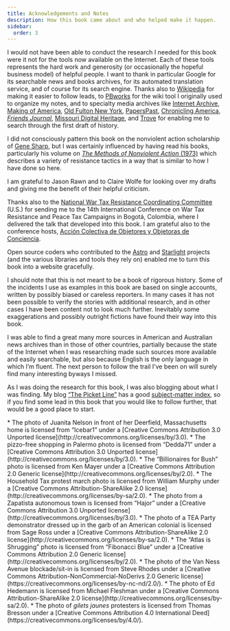 ```yaml
---
title: Acknowledgements and Notes
description: How this book came about and who helped make it happen.
sidebar:
  order: 3
---
```


I would not have been able to conduct the research I needed for this book were it not for the tools now available on the Internet.
Each of these tools represents the hard work and generosity (or occasionally the hopeful business model) of helpful people.
I want to thank in particular Google for its searchable news and books archives, for its automated translation service, and of course for its search engine.
Thanks also to [Wikipedia](https://en.wikipedia.org) for making it easier to follow leads, to [PBworks](https://www.pbworks.com/) for the wiki tool I originally used to organize my notes, and to specialty media archives like [Internet Archive](https://archive.org/), [Making of America](https://collections.library.cornell.edu/moa_new/index.html), [Old Fulton New York](https://fultonhistory.com/Fulton.html), [PapersPast](https://paperspast.natlib.govt.nz/), [Chronicling America](https://chroniclingamerica.loc.gov/), [<i>Friends Journal</i>](https://www.friendsjournal.org/issue-archive/), [Missouri Digital Heritage](https://www.sos.mo.gov/mdh/), and [Trove](https://trove.nla.gov.au/) for enabling me to search through the first draft of history.

I did not consciously pattern this book on the nonviolent action scholarship of [Gene Sharp](https://en.wikipedia.org/wiki/Gene_Sharp), but I was certainly influenced by having read his books, particularly his volume on [<i>The Methods of Nonviolent Action</i> (1973)](https://en.wikipedia.org/wiki/The_Politics_of_Nonviolent_Action) which describes a variety of resistance tactics in a way that is similar to how I have done so here.

I am grateful to Jason Rawn and to Claire Wolfe for looking over my drafts and giving me the benefit of their helpful criticism.

Thanks also to the [National War Tax Resistance Coordinating Committee](https://nwtrcc.org/) (U.S.) for sending me to the 14th International Conference on War Tax Resistance and Peace Tax Campaigns in Bogotá, Colombia, where I delivered the talk that developed into this book.
I am grateful also to the conference hosts, [<span lang="es">Acción Colectiva de Objetores y Objetoras de Conciencia</span>](https://acooc.org/inicio/).

Open source coders who contributed to the [Astro](https://astro.build/) and [Starlight](https://starlight.astro.build/) projects (and the various libraries and tools they rely on) enabled me to turn this book into a website gracefully.

I should note that this is not meant to be a book of rigorous history.
Some of the incidents I use as examples in this book are based on single accounts, written by possibly biased or careless reporters.
In many cases it has not been possible to verify the stories with additional research, and in other cases I have been content not to look much further.
Inevitably some exaggerations and possibly outright fictions have found their way into this book.

I was able to find a great many more sources in American and Australian news archives than in those of other countries, partially because the state of the Internet when I was researching made such sources more available and easily searchable, but also because English is the only language in which I’m fluent.
The next person to follow the trail I’ve been on will surely find many interesting byways I missed.

As I was doing the research for this book, I was also blogging about what I was finding.
My blog [“The Picket Line”](https://sniggle.net/TPL) has a good [subject-matter index](https://sniggle.net/TPL/index5.php?entry=outline5), so if you find some lead in this book that you would like to follow further, that would be a good place to start.

<Aside type="note" title="Photo Credits">
* The photo of Juanita Nelson in front of her Deerfield, Massachusetts home is licensed from “Icebar1” under a [Creative Commons Attribution 3.0 Unported license](http://creativecommons.org/licenses/by/3.0).
* The pizzo-free shopping in Palermo photo is licensed from “Dedda71” under a [Creative Commons Attribution 3.0 Unported license](http://creativecommons.org/licenses/by/3.0).
* The “Billionaires for Bush” photo is licensed from Ken Mayer under a [Creative Commons Attribution 2.0 Generic license](http://creativecommons.org/licenses/by/2.0).
* The Household Tax protest march photo is licensed from William Murphy under a [Creative Commons Attribution-ShareAlike 2.0 license](http://creativecommons.org/licenses/by-sa/2.0).
* The photo from a Zapatista autonomous town is licensed from “Hajor” under a [Creative Commons Attribution 3.0 Unported license](http://creativecommons.org/licenses/by/3.0).
* The photo of a TEA Party demonstrator dressed up in the garb of an American colonial is licensed from Sage Ross under a [Creative Commons Attribution-ShareAlike 2.0 license](http://creativecommons.org/licenses/by-sa/2.0).
* The “Atlas is Shrugging” photo is licensed from “Fibonacci Blue” under a [Creative Commons Attribution 2.0 Generic license](http://creativecommons.org/licenses/by/2.0).
* The photo of the Van Ness Avenue blockade/sit-in is licensed from Steve Rhodes under a [Creative Commons Attribution-NonCommercial-NoDerivs 2.0 Generic license](https://creativecommons.org/licenses/by-nc-nd/2.0/).
* The photo of Ed Hedemann is licensed from Michael Fleshman under a [Creative Commons Attribution-ShareAlike 2.0 license](http://creativecommons.org/licenses/by-sa/2.0).
* The photo of <i lang="fr">gilets jaunes</i> protesters is licensed from Thomas Bresson under a [Creative Commons Attribution 4.0 International Deed](https://creativecommons.org/licenses/by/4.0/).
</Aside>
